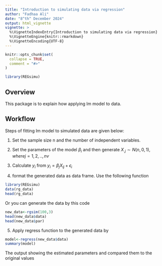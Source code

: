 ---
title: "Introduction to simulating data via regression"
author: "Fadhaa Ali"
date: "8^th^ December 2024"
output: html_vignette
vignette: >
  %\VignetteIndexEntry{Introduction to simulating data via regression}
  %\VignetteEngine{knitr::rmarkdown}
  %\VignetteEncoding{UTF-8}
---

```{r, include = FALSE}
knitr::opts_chunk$set(
  collapse = TRUE,
  comment = "#>"
)
```

```{r setup}
library(REGsimu)
```

## Overview

This package is to explain how applying lm model to data. 

## Workflow

Steps of fitting lm model to simulated data are given below:

1. Set the sample size n and the number of independent variables.

2. Set the parameters of the model $\beta_i$ and then generate $X_{.j}\sim N(n,0,1), where j=1,2,..,nv$

3. Calculate $y_i$ from $y_i=\beta_j X_{ij}+\epsilon_{i}$

4. format the generated data as data frame. Use the following function

```{r}
library(REGsimu)
data(rg_data)
head(rg_data)
```

Or you can generate the data by this code

```{r}
new_data<-rgsim(100,3)
head(new_data$data)
head(new_data$par)
```

5. Apply regress function to the generated data by

```{r}
model<-regress(new_data$data)
summary(model)
```

The output showing the estimated parameters and compared them to the original values


